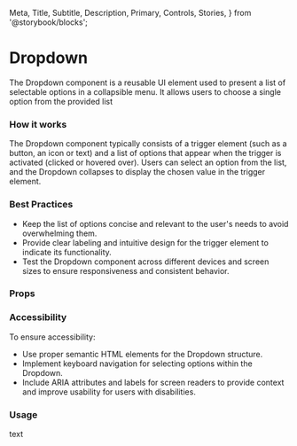   Meta,
  Title,
  Subtitle,
  Description,
  Primary,
  Controls,
  Stories,
} from '@storybook/blocks';

<Meta of={NsDropdown} />

<h1>Dropdown</h1>
<p>
  The Dropdown component is a reusable UI element used to present a list of
  selectable options in a collapsible menu. It allows users to choose a single
  option from the provided list
</p>
<Primary />

<h3>How it works</h3>
<p>
  The Dropdown component typically consists of a trigger element (such as a
  button, an icon or text) and a list of options that appear when the trigger is
  activated (clicked or hovered over). Users can select an option from the list,
  and the Dropdown collapses to display the chosen value in the trigger element.
</p>

<h3>Best Practices</h3>
<ul>
  <li>
    Keep the list of options concise and relevant to the user's needs to avoid
    overwhelming them.
  </li>
  <li>
    Provide clear labeling and intuitive design for the trigger element to
    indicate its functionality.
  </li>
  <li>
    Test the Dropdown component across different devices and screen sizes to
    ensure responsiveness and consistent behavior.
  </li>
</ul>

<h3>Props</h3>
<Controls />

<h3>Accessibility</h3>
<p>To ensure accessibility:</p>
<ul>
  <li>Use proper semantic HTML elements for the Dropdown structure.</li>
  <li>
    Implement keyboard navigation for selecting options within the Dropdown.
  </li>
  <li>
    Include ARIA attributes and labels for screen readers to provide context and
    improve usability for users with disabilities.
  </li>
</ul>

<h3>Usage</h3>
<p>text</p>
